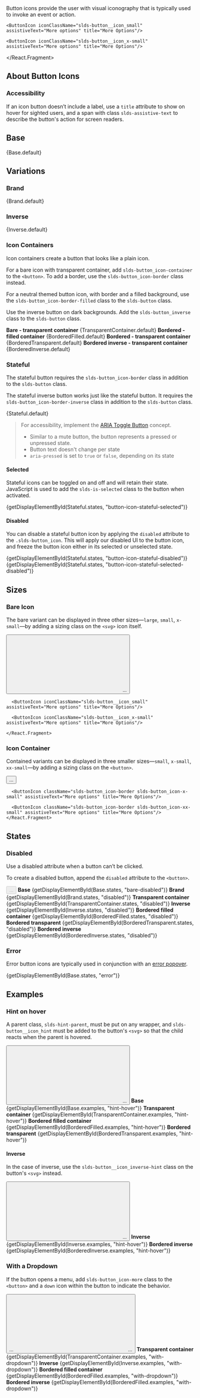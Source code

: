 
<div className="lead doc">
  Button icons provide the user with visual iconography that is typically used to invoke an event or action.
</div>

<CodeView exampleOnly>
  <React.Fragment>
    <ButtonIcon iconClassName="slds-button__icon_large" assistiveText="More options" title="More Options"/>

    <ButtonIcon iconClassName="slds-button__icon_small" assistiveText="More options" title="More Options"/>

    <ButtonIcon iconClassName="slds-button__icon_x-small" assistiveText="More options" title="More Options"/>

  </React.Fragment>
</CodeView>

## About Button Icons

### Accessibility

If an icon button doesn’t include a label, use a <code className="doc">title</code> attribute to show on hover for sighted users, and a span with class <code className="doc">slds-assistive-text</code> to describe the button's action for screen readers.

## Base
<CodeView toggleCode={false}>
  {Base.default}
</CodeView>

## Variations

### Brand
<CodeView toggleCode={false}>
  {Brand.default}
</CodeView>

### Inverse
<CodeView toggleCode={false}>
  <Inverse.Context>
    {Inverse.default}
  </Inverse.Context>
</CodeView>

### Icon Containers

Icon containers create a button that looks like a plain icon.

For a bare icon with transparent container, add `slds-button_icon-container` to the `<button>`. To add a border, use the `slds-button_icon-border` class instead.

For a neutral themed button icon, with border and a filled background, use the `slds-button_icon-border-filled` class to the `slds-button` class.

Use the inverse button on dark backgrounds. Add the `slds-button_inverse` class to the `slds-button` class.

<DisplayGrid>
  <DisplayColumn>
    <strong>Bare - transparent container</strong>
    <CodeView toggleCode={false}>
      <TransparentContainer.Context>
        {TransparentContainer.default}
      </TransparentContainer.Context>
    </CodeView>
  </DisplayColumn>
  <DisplayColumn>
    <strong>Bordered - filled container</strong>
    <CodeView toggleCode={false}>
      <BorderedFilled.Context>
        {BorderedFilled.default}
      </BorderedFilled.Context>
    </CodeView>
  </DisplayColumn>
  <DisplayColumn>
    <strong>Bordered - transparent container</strong>
    <CodeView toggleCode={false}>
      <BorderedTransparent.Context>
        {BorderedTransparent.default}
      </BorderedTransparent.Context>
    </CodeView>
  </DisplayColumn>
  <DisplayColumn>
    <strong>Bordered inverse - transparent container</strong>
    <CodeView toggleCode={false}>
      <BorderedInverse.Context>
        {BorderedInverse.default}
      </BorderedInverse.Context>
    </CodeView>
  </DisplayColumn>
</DisplayGrid>

### Stateful

The stateful button requires the `slds-button_icon-border` class in addition to the `slds-button` class.

The stateful inverse button works just like the stateful button. It requires the `slds-button_icon-border-inverse` class in addition to the `slds-button` class.

<CodeView toggleCode={false}>
  {Stateful.default}
</CodeView>

<Blockquote type="a11y" header="Accessibility Note">
  For accessibility, implement the <a href="http://w3c.github.io/aria-practices/#button">ARIA Toggle Button</a> concept.

  <ul className="slds-list_dotted">
    <li>Similar to a mute button, the button represents a pressed or unpressed state.</li>
    <li>Button text doesn't change per state</li>
    <li><code className="doc">aria-pressed</code> is set to <code className="doc">true</code> or <code className="doc">false</code>, depending on its state</li>
  </ul>
</Blockquote>

#### Selected

Stateful icons can be toggled on and off and will retain their state. JavaScript is used to add the `slds-is-selected` class to the button when activated.

<CodeView toggleCode={true}>
  {getDisplayElementById(Stateful.states, "button-icon-stateful-selected")}
</CodeView>

#### Disabled

You can disable a stateful button icon by applying the `disabled` attribute to the `.slds-button_icon`. This will apply our disabled UI to the button icon, and freeze the button icon either in its selected or unselected state.

<CodeView toggleCode={true}>
  <Fragment>
    {getDisplayElementById(Stateful.states, "button-icon-stateful-disabled")}
    {getDisplayElementById(Stateful.states, "button-icon-stateful-selected-disabled")}
  </Fragment>
</CodeView>

## Sizes

### Bare Icon
The bare variant can be displayed in three other sizes—`large`, `small`, `x-small`—by adding a sizing class on the `<svg>` icon itself.

<CodeBlock toggleCode={false}>
  <button>
    <svg className="...slds-button__icon_{size}">
      ...
    </svg>
    ...
  </button>
</CodeBlock>

<Example title="Sizes">
  <CodeView toggleCode={true}>
    <React.Fragment>
      <ButtonIcon iconClassName="slds-button__icon_large" assistiveText="More options" title="More Options"/>

      <ButtonIcon iconClassName="slds-button__icon_small" assistiveText="More options" title="More Options"/>

      <ButtonIcon iconClassName="slds-button__icon_x-small" assistiveText="More options" title="More Options"/>

    </React.Fragment>
  </CodeView>
</Example>

### Icon Container

Contained variants can be displayed in three smaller sizes—`small`, `x-small`, `xx-small`—by adding a sizing class on the `<button>`.

<CodeBlock toggleCode={false}>
  <button className="...slds-button_icon-{size}">...</button>
</CodeBlock>

<Example title="Sizes">
  <CodeView toggleCode={true}>
    <React.Fragment>
      <ButtonIcon className="slds-button_icon-border slds-button_icon-small" assistiveText="More options" title="More Options"/>

      <ButtonIcon className="slds-button_icon-border slds-button_icon-x-small" assistiveText="More options" title="More Options"/>

      <ButtonIcon className="slds-button_icon-border slds-button_icon-xx-small" assistiveText="More options" title="More Options"/>
    </React.Fragment>
  </CodeView>
</Example>

## States
### Disabled

Use a disabled attribute when a button can’t be clicked.

To create a disabled button, append the `disabled` attribute to the `<button>`.

<CodeBlock toggleCode={false}>
  <button className="slds-button slds-button_icon ..." disabled>...</button>
</CodeBlock>

<DisplayGrid>
  <DisplayColumn>
    <strong>Base</strong>
    <CodeView toggleCode={true}>
      {getDisplayElementById(Base.states, "bare-disabled")}
    </CodeView>
  </DisplayColumn>
  <DisplayColumn>
    <strong>Brand</strong>
    <CodeView toggleCode={true}>
      {getDisplayElementById(Brand.states, "disabled")}
    </CodeView>
  </DisplayColumn>
  <DisplayColumn>
    <strong>Transparent container</strong>
    <CodeView toggleCode={true}>
      <TransparentContainer.Context>
        {getDisplayElementById(TransparentContainer.states, "disabled")}
      </TransparentContainer.Context>
    </CodeView>
  </DisplayColumn>
  <DisplayColumn>
    <strong>Inverse</strong>
    <CodeView toggleCode={true}>
      <Inverse.Context>
        {getDisplayElementById(Inverse.states, "disabled")}
      </Inverse.Context>
    </CodeView>
  </DisplayColumn>
  <DisplayColumn>
    <strong>Bordered filled container</strong>
    <CodeView toggleCode={true}>
      <BorderedFilled.Context>
        {getDisplayElementById(BorderedFilled.states, "disabled")}
      </BorderedFilled.Context>
    </CodeView>
  </DisplayColumn>
  <DisplayColumn>
    <strong>Bordered transparent</strong>
    <CodeView toggleCode={true}>
      <BorderedTransparent.Context>
        {getDisplayElementById(BorderedTransparent.states, "disabled")}
      </BorderedTransparent.Context>
    </CodeView>
  </DisplayColumn>
  <DisplayColumn>
    <strong>Bordered inverse</strong>
    <CodeView toggleCode={true}>
      <BorderedInverse.Context>
        {getDisplayElementById(BorderedInverse.states, "disabled")}
      </BorderedInverse.Context>
    </CodeView>
  </DisplayColumn>
</DisplayGrid>

### Error

Error button icons are typically used in conjunction with an [error popover](../popovers/?variant=error).

<CodeView toggleCode={false}>
  {getDisplayElementById(Base.states, "error")}
</CodeView>

## Examples
### Hint on hover

A parent class, `slds-hint-parent`, must be put on any wrapper, and `slds-button__icon_hint` must be added to the button's `<svg>` so that the child reacts when the parent is hovered.

<CodeBlock toggleCode={false}>
  <HintParent>
    <button className="slds-button slds-button_icon">
      <svg className="slds-button__icon slds-button__icon_hint">
        ...
      </svg>
      ...
    </button>
  </HintParent>
</CodeBlock>

<DisplayGrid>
  <DisplayColumn>
    <strong>Base</strong>
    <CodeView toggleCode={true}>
      {getDisplayElementById(Base.examples, "hint-hover")}
    </CodeView>
  </DisplayColumn>
  <DisplayColumn>
    <strong>Transparent container</strong>
    <CodeView toggleCode={true}>
      <TransparentContainer.Context>
        {getDisplayElementById(TransparentContainer.examples, "hint-hover")}
      </TransparentContainer.Context>
    </CodeView>
  </DisplayColumn>
  <DisplayColumn>
    <strong>Bordered filled container</strong>
    <CodeView toggleCode={true}>
      <BorderedFilled.Context>
        {getDisplayElementById(BorderedFilled.examples, "hint-hover")}
      </BorderedFilled.Context>
    </CodeView>
  </DisplayColumn>
  <DisplayColumn>
    <strong>Bordered transparent</strong>
    <CodeView toggleCode={true}>
      <BorderedTransparent.Context>
        {getDisplayElementById(BorderedTransparent.examples, "hint-hover")}
      </BorderedTransparent.Context>
    </CodeView>
  </DisplayColumn>
</DisplayGrid>

#### Inverse

In the case of inverse, use the `slds-button__icon_inverse-hint` class on the button's `<svg>` instead.

<CodeBlock toggleCode={false}>
  <HintParent>
    <button className="slds-button slds-button_icon">
      <svg className="slds-button__icon slds-button__icon_inverse-hint">
        ...
      </svg>
      ...
    </button>
  </HintParent>
</CodeBlock>

<DisplayGrid>
  <DisplayColumn>
    <strong>Inverse</strong>
    <CodeView toggleCode={true}>
      <Inverse.Context>
        {getDisplayElementById(Inverse.examples, "hint-hover")}
      </Inverse.Context>
    </CodeView>
  </DisplayColumn>
  <DisplayColumn>
    <strong>Bordered inverse</strong>
    <CodeView toggleCode={true}>
      <BorderedInverse.Context>
        {getDisplayElementById(BorderedInverse.examples, "hint-hover")}
      </BorderedInverse.Context>
    </CodeView>
  </DisplayColumn>
</DisplayGrid>

### With a Dropdown

If the button opens a menu, add `slds-button_icon-more` class to the `<button>` and a `down` icon within the button to indicate the behavior.

<CodeBlock toggleCode={false}>
  <button className="slds-button slds-button_icon slds-button_icon-container-more">
    ...
    <svg className="slds-button__icon slds-button__icon_x-small">
      <use xlinkHref="/assets/icons/utility-sprite/svg/symbols.svg#down"/>
    </svg>
    ...
  </button>
</CodeBlock>

<DisplayGrid>
  <DisplayColumn>
    <strong>Transparent container</strong>
    <CodeView toggleCode={true}>
      <TransparentContainer.Context>
        {getDisplayElementById(TransparentContainer.examples, "with-dropdown")}
      </TransparentContainer.Context>
    </CodeView>
  </DisplayColumn>
  <DisplayColumn>
    <strong>Inverse</strong>
    <CodeView toggleCode={true}>
      <Inverse.Context>
        {getDisplayElementById(Inverse.examples, "with-dropdown")}
      </Inverse.Context>
    </CodeView>
  </DisplayColumn>
  <DisplayColumn>
    <strong>Bordered filled container</strong>
    <CodeView toggleCode={true}>
      <BorderedFilled.Context>
        {getDisplayElementById(BorderedFilled.examples, "with-dropdown")}
      </BorderedFilled.Context>
    </CodeView>
  </DisplayColumn>
  <DisplayColumn>
    <strong>Bordered inverse</strong>
    <CodeView toggleCode={true}>
      <BorderedInverse.Context>
        {getDisplayElementById(BorderedFilled.examples, "with-dropdown")}
      </BorderedInverse.Context>
    </CodeView>
  </DisplayColumn>
</DisplayGrid>
